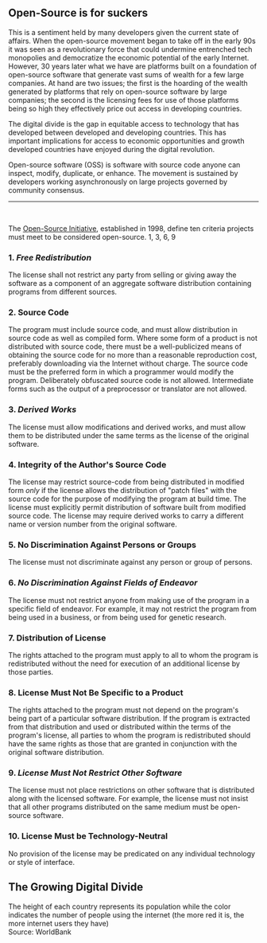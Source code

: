 <Title>
  Open-Source Advocacy
</Title>

## Open-Source is for suckers

This is a sentiment held by many developers given the current state of
affairs. When the open-source movement began to take off in the early 90s
it was seen as a revolutionary force that could undermine entrenched tech
monopolies and democratize the economic potential of the early Internet.
However, 30 years later what we have are platforms built on a foundation of
open-source software that generate vast sums of wealth for a few
large companies. At hand are two issues; the first is the hoarding of the wealth
generated by platforms that rely on open-source software by large companies;
the second is the licensing fees for use of those platforms being so high
they effectively price out access in developing countries.

The digital divide is the gap in equitable access to technology that has
developed between developed and developing countries. This has important
implications for access to economic opportunities and growth developed
countries have enjoyed during the digital revolution.

Open-source software (OSS) is software with source code anyone can inspect,
modify, duplicate, or enhance. The movement is sustained by developers working
asynchronously on large projects governed by community consensus.

---
<br />


The [Open-Source Initiative](https://opensource.org/osd),
established in 1998, define ten criteria projects must meet to be
considered open-source. 1, 3, 6, 9

### 1. _Free Redistribution_
The license shall not restrict any party from selling or giving away the
software as a component of an aggregate software distribution containing
programs from different sources.

### 2. Source Code
The program must include source code, and must allow distribution in source
code as well as compiled form. Where some form of a product is not
distributed with source code, there must be a well-publicized means of
obtaining the source code for no more than a reasonable reproduction cost,
preferably downloading via the Internet without charge. The source code
must be the preferred form in which a programmer would modify the program.
Deliberately obfuscated source code is not allowed. Intermediate forms such
as the output of a preprocessor or translator are not allowed.

### 3. _Derived Works_
The license must allow modifications and derived works, and must allow them
to be distributed under the same terms as the license of the original software.

### 4. Integrity of the Author's Source Code
The license may restrict source-code from being distributed in modified
form _only_ if the license allows the distribution of "patch files" with
the source code for the purpose of modifying the program at build time. The
license must explicitly permit distribution of software built from modified
source code. The license may require derived works to carry a different
name or version number from the original software.

### 5. No Discrimination Against Persons or Groups
The license must not discriminate against any person or group of persons.

### 6. _No Discrimination Against Fields of Endeavor_
The license must not restrict anyone from making use of the program in a
specific field of endeavor. For example, it may not restrict the program
from being used in a business, or from being used for genetic research.

### 7. Distribution of License
The rights attached to the program must apply to all to whom the program is
redistributed without the need for execution of an additional license by those
parties.

### 8. License Must Not Be Specific to a Product
The rights attached to the program must not depend on the program's being part
of a particular software distribution. If the program is extracted from that
distribution and used or distributed within the terms of the program's license,
all parties to whom the program is redistributed should have the same rights as
those that are granted in conjunction with the original software distribution.

### 9. _License Must Not Restrict Other Software_
The license must not place restrictions on other software that is distributed
along with the licensed software. For example, the license must not insist that
all other programs distributed on the same medium must be open-source software.

### 10. License Must be Technology-Neutral
No provision of the license may be predicated on any individual technology
or style of interface.



## The Growing Digital Divide

<Globe />
<Label>
  The height of each country represents its population while the color indicates
  the number of people using the internet (the more red it is, the more internet
  users they have)
  <br />
  Source: <Link href='https://datatopics.worldbank.org/world-development-indicators/'>WorldBank</Link>
</Label>



